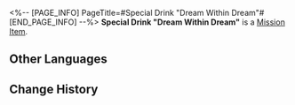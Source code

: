 <%-- [PAGE_INFO]
PageTitle=#Special Drink "Dream Within Dream"#
[END_PAGE_INFO] --%>
{{Item Infobox
|id          = 150027
|image       = Item Special Drink Dream Within Dream.png{{subst:void|<!--$UPLOAD:<<SpriteOutput/ItemFigures/150027.png>-<Item Special Drink Dream Within Dream.png>-<Item Icons>>-->}}
|type        = Mission Item
|invCategory = Missions
|rarity      = 3
|effect      = 
|description = A special concoction tailored exclusively for you by the drinksmith Gallagher.
}}
{{Description|''"Raise this glass of 'Dream Within Dream' in your honor, sober one &mdash;"<br />"To our forebearers who dug their own graves."''}}
'''Special Drink "Dream Within Dream"''' is a [[Mission Item]].

==Other Languages==
{{Other Languages
|en   = Special Drink "Dream Within Dream"
|zhs  = 特调「梦中之梦」
|zht  = 特調「夢中之夢」
|ja   = 特製モクテル「夢の中の夢」
|ko   = 스페셜 블렌드 「꿈속의 꿈」
|es   = Bebida especial "Sueño dentro del sueño"
|fr   = Boisson spéciale «&nbsp;Inception&nbsp;»
|ru   = Особый напиток «Сон во сне»
|th   = เครื่องดื่มสูตรพิเศษ "ฝันซ้อนฝัน"
|vi   = Thức Uống Đặc Sắc "Mộng Trong Mộng"
|de   = Spezialgetränk „Ein Traum im Traume“
|id   = Racikan Khusus "Mimpi dalam Mimpi"
|pt   = Drinque especial "Um Sonho Dentro de um Sonho"
}}

==Change History==
{{Change History|2.1}}